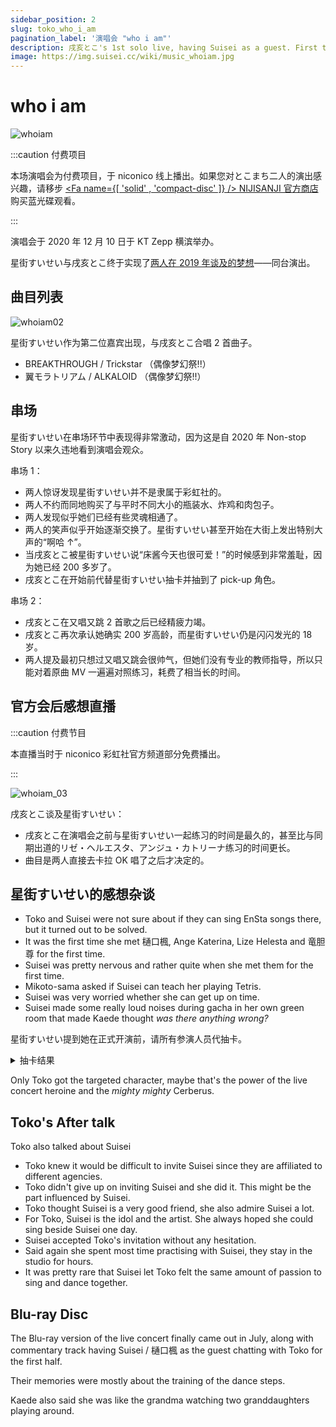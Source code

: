 ```yaml
---
sidebar_position: 2
slug: toko_who_i_am
pagination_label: '演唱会 "who i am"'
description: 戌亥とこ's 1st solo live, having Suisei as a guest. First time Tokomachi singing and dancing on the same stage together.
image: https://img.suisei.cc/wiki/music_whoiam.jpg
---
```



# who i am

![whoiam](/img/topics/whoiam.jpg)

:::caution 付费项目

本场演唱会为付费项目，于 niconico 线上播出。如果您对とこまち二人的演出感兴趣，请移步 [<Fa name={[ 'solid' , 'compact-disc' ]} /> NIJISANJI 官方商店](https://shop.nijisanji.jp/s/niji/item/detail/NJSJ-026) 购买蓝光碟观看。

:::

演唱会于 2020 年 12 月 10 日于 KT Zepp 横滨举办。

星街すいせい与戌亥とこ终于实现了[两人在 2019 年谈及的梦想](/timeline/2019#2019-06-08)——同台演出。

## 曲目列表

![whoiam02](/img/topics/whoiam_02.jpg)

星街すいせい作为第二位嘉宾出现，与戌亥とこ合唱 2 首曲子。

- BREAKTHROUGH / Trickstar （偶像梦幻祭!!）
- 翼モラトリアム / ALKALOID （偶像梦幻祭!!）

## 串场

星街すいせい在串场环节中表现得非常激动，因为这是自 2020 年 Non-stop Story 以来久违地看到演唱会观众。

串场 1：

- 两人惊讶发现星街すいせい并不是隶属于彩虹社的。
- 两人不约而同地购买了与平时不同大小的瓶装水、炸鸡和肉包子。
- 两人发现似乎她们已经有些灵魂相通了。
- 两人的笑声似乎开始逐渐交换了。星街すいせい甚至开始在大街上发出特别大声的“啊哈 ↑”。
- 当戌亥とこ被星街すいせい说“床酱今天也很可爱！”的时候感到非常羞耻，因为她已经 200 多岁了。
- 戌亥とこ在开始前代替星街すいせい抽卡并抽到了 pick-up 角色。

串场 2：

- 戌亥とこ在又唱又跳 2 首歌之后已经精疲力竭。
- 戌亥とこ再次承认她确实 200 岁高龄，而星街すいせい仍是闪闪发光的 18 岁。
- 两人提及最初只想过又唱又跳会很帅气，但她们没有专业的教师指导，所以只能对着原曲 MV 一遍遍对照练习，耗费了相当长的时间。

## 官方会后感想直播

:::caution 付费节目

本直播当时于 niconico 彩虹社官方频道部分免费播出。

:::

![whoiam_03](/img/topics/whoiam_03.jpg)

戌亥とこ谈及星街すいせい：

- 戌亥とこ在演唱会之前与星街すいせい一起练习的时间是最久的，甚至比与同期出道的リゼ・ヘルエスタ、アンジュ・カトリーナ练习的时间更长。
- 曲目是两人直接去卡拉 OK 唱了之后才决定的。

## 星街すいせい的感想杂谈

> <YTLink Id="Ra2rHH9zXW0&t=285s" />

- Toko and Suisei were not sure about if they can sing EnSta songs there, but it turned out to be solved.
- It was the first time she met 樋口楓, Ange Katerina, Lize Helesta and 竜胆尊 for the first time.
- Suisei was pretty nervous and rather quite when she met them for the first time.
- Mikoto-sama asked if Suisei can teach her playing Tetris.
- Suisei was very worried whether she can get up on time.
- Suisei made some really loud noises during gacha in her own green room that made Kaede thought _was there anything wrong?_

> <YTTime Id="Ra2rHH9zXW0" Time="21:15" Desc="Gacha time!" />

星街すいせい提到她在正式开演前，请所有参演人员代抽卡。

<details> <summary>抽卡结果</summary>

|        抽卡人        | :star:5 | 抽中  |
| :------------------: | :-----: | :---: |
|   リゼ・ヘルエスタ   |    0    |  No   |
| アンジュ・カトリーナ |    2    |  No   |
|        樋口楓        |  :zzz:  | :zzz: |
|        竜胆尊        |    1    |  No   |
|       戌亥とこ       |    1    |  Yes  |

\* 樋口楓当时在隔壁休息室打盹。

</details>

Only Toko got the targeted character, maybe that's the power of the live concert heroine and the _mighty mighty_ Cerberus.

## Toko's After talk

> <YTTime Id="i8UbpU6wf1U" Time="06:47" Desc="Detailed backstage stories" />

Toko also talked about Suisei

- Toko knew it would be difficult to invite Suisei since they are affiliated to different agencies.
- Toko didn't give up on inviting Suisei and she did it. This might be the part influenced by Suisei.
- Toko thought Suisei is a very good friend, she also admire Suisei a lot.
- For Toko, Suisei is the idol and the artist. She always hoped she could sing beside Suisei one day.
- Suisei accepted Toko's invitation without any hesitation.
- Said again she spent most time practising with Suisei, they stay in the studio for hours.
- It was pretty rare that Suisei let Toko felt the same amount of passion to sing and dance together.

## Blu-ray Disc

> <YTTime Id="pT5uYMHtmL0" Time="05:23" Desc="Blu-ray Disc Talks" />

The Blu-ray version of the live concert finally came out in July, along with commentary track having Suisei / 樋口楓 as the guest chatting with Toko for the first half.

Their memories were mostly about the training of the dance steps.

Kaede also said she was like the grandma watching two granddaughters playing around.
